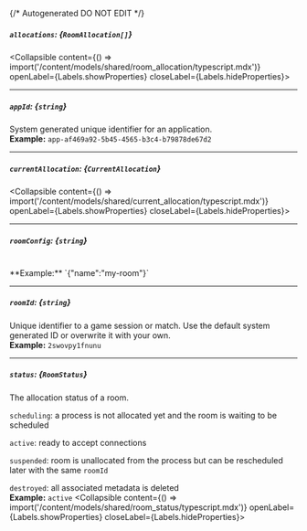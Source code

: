 {/* Autogenerated DO NOT EDIT  */}

##### `allocations`: *{`RoomAllocation[]`}*
<Collapsible content={() => import('/content/models/shared/room_allocation/typescript.mdx')} openLabel={Labels.showProperties} closeLabel={Labels.hideProperties}>
</Collapsible>

---
##### `appId`: *{`string`}*
System generated unique identifier for an application.
<br/>
**Example:** `app-af469a92-5b45-4565-b3c4-b79878de67d2`

---
##### `currentAllocation`: *{`CurrentAllocation`}*
<Collapsible content={() => import('/content/models/shared/current_allocation/typescript.mdx')} openLabel={Labels.showProperties} closeLabel={Labels.hideProperties}>
</Collapsible>

---
##### `roomConfig`: *{`string`}*
<br/>
**Example:** `{"name":"my-room"}`

---
##### `roomId`: *{`string`}*
Unique identifier to a game session or match. Use the default system generated ID or overwrite it with your own.
<br/>
**Example:** `2swovpy1fnunu`

---
##### `status`: *{`RoomStatus`}*
The allocation status of a room.

`scheduling`: a process is not allocated yet and the room is waiting to be scheduled

`active`: ready to accept connections

`suspended`: room is unallocated from the process but can be rescheduled later with the same `roomId`

`destroyed`: all associated metadata is deleted
<br/>
**Example:** `active`
<Collapsible content={() => import('/content/models/shared/room_status/typescript.mdx')} openLabel={Labels.showProperties} closeLabel={Labels.hideProperties}>
</Collapsible>


